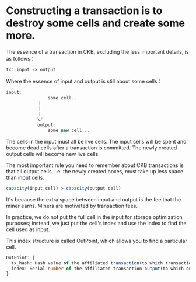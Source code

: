 # Constructing a transaction is to destroy some cells and create some more.

The essence of a transaction in CKB, excluding the less important details, is as follows：
```
tx: input -> output
```

Where the essence of input and output is still about some cells：

``` ts
input:
                some cell...
            ｜
            ｜
            ｜
            \/
            output:
                some new cell...
```
The cells in the input must all be live cells. The input cells will be spent and become dead cells after a transaction is committed. The newly created output cells will become new live cells.

The most important rule you need to remember about CKB transactions is that all output cells, i.e. the newly created boxes, must take up less space than input cells.

``` ts
capacity(input cell) > capacity(output cell)
```

It's because the extra space between input and output is the fee that the miner earns. Miners are motivated by transaction fees.

In practice, we do not put the full cell in the input for storage optimization purposes; instead, we just put the cell's index and use the index to find the cell used as input.

This index structure is called OutPoint, which allows you to find a particular cell.


``` ts
OutPoint: {
  tx_hash: Hash value of the affiliated transaction(to which transaction it belongs)
  index: Serial number of the affiliated transaction output(to which output it belongs)
}
```